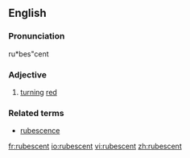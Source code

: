 ==English==

===Pronunciation===
ru*bes"cent

===Adjective===
{{en-adj}}

# [[turn]]ing [[red]]

===Related terms===
* [[rubescence]]

[[fr:rubescent]]
[[io:rubescent]]
[[vi:rubescent]]
[[zh:rubescent]]